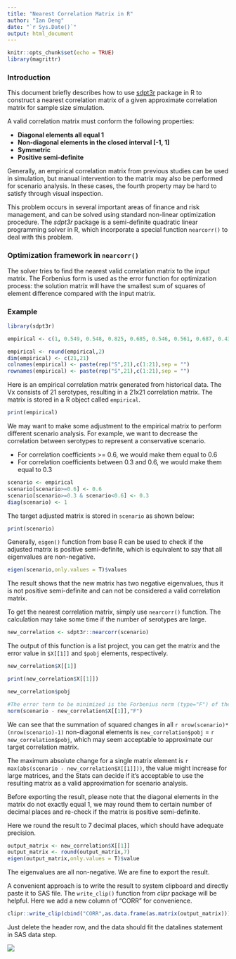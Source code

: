 ```yaml
---
title: "Nearest Correlation Matrix in R"
author: "Ian Deng"
date: "`r Sys.Date()`"
output: html_document
---
```


```r
knitr::opts_chunk$set(echo = TRUE)
library(magrittr)
```

### Introduction

This document briefly describes how to use [sdpt3r](https://cran.r-project.org/web/packages/sdpt3r/index.html) package in R to construct a nearest correlation matrix of a given approximate correlation matrix for 
sample size simulation.\

A valid correlation matrix must conform the following properties:\

-   **Diagonal elements all equal 1**\
-   **Non-diagonal elements in the closed interval [-1, 1]**\
-   **Symmetric**\
-   **Positive semi-definite**\

Generally, an empirical correlation matrix from previous studies can be used in simulation, but manual intervention to the matrix may also be performed for scenario analysis. In these cases, the fourth property may be hard to satisfy through visual inspection.\

This problem occurs in several important areas of finance and risk management, and can be solved using standard non-linear optimization procedure. The *sdpt3r* package is a semi-definite quadratic linear programming solver in R, which incorporate a special function `nearcorr()` to deal with this problem.

### Optimization framework in `nearcorr()`

The solver tries to find the nearest valid correlation matrix to the input matrix. The Forbenius form is used as the error function for optimization process: the solution matrix will have the smallest sum of squares of element difference compared with the input matrix.

### Example

```r
library(sdpt3r)
```

```r

empirical <- c(1, 0.549, 0.548, 0.825, 0.685, 0.546, 0.561, 0.687, 0.43, 0.554, 0.452, 0.508, 0.572, 0.646, 0.652, 0.556, 0.735, 0.662, 0.629, 0.762, 0.618, 0.549, 1, 0.56, 0.505, 0.507, 0.304, 0.647, 0.455, 0.477, 0.561, 0.339, 0.468, 0.462, 0.75, 0.588, 0.441, 0.524, 0.604, 0.44, 0.658, 0.555, 0.548, 0.56, 1, 0.41, 0.628, 0.413, 0.703, 0.618, 0.457, 0.631, 0.529, 0.636, 0.679, 0.661, 0.656, 0.488, 0.661, 0.646, 0.365, 0.513, 0.419, 0.825, 0.505, 0.41, 1, 0.582, 0.515, 0.534, 0.618, 0.29, 0.433, 0.371, 0.399, 0.427, 0.58, 0.544, 0.518, 0.581, 0.637, 0.693, 0.814, 0.639, 0.685, 0.507, 0.628, 0.582, 1, 0.662, 0.657, 0.717, 0.41, 0.602, 0.523, 0.655, 0.673, 0.58, 0.684, 0.538, 0.739, 0.632, 0.437, 0.6, 0.527, 0.546, 0.304, 0.413, 0.515, 0.662, 1, 0.543, 0.564, 0.386, 0.329, 0.59, 0.476, 0.517, 0.321, 0.553, 0.511, 0.691, 0.534, 0.403, 0.52, 0.572, 0.561, 0.647, 0.703, 0.534, 0.657, 0.543, 1, 0.556, 0.498, 0.521, 0.55, 0.546, 0.608, 0.685, 0.645, 0.512, 0.678, 0.694, 0.524, 0.724, 0.531, 0.687, 0.455, 0.618, 0.618, 0.717, 0.564, 0.556, 1, 0.384, 0.564, 0.502, 0.635, 0.586, 0.602, 0.644, 0.519, 0.731, 0.606, 0.413, 0.564, 0.564, 0.43, 0.477, 0.457, 0.29, 0.41, 0.386, 0.498, 0.384, 1, 0.272, 0.426, 0.433, 0.456, 0.446, 0.387, 0.23, 0.411, 0.459, 0.368, 0.413, 0.402, 0.554, 0.561, 0.631, 0.433, 0.602, 0.329, 0.521, 0.564, 0.272, 1, 0.311, 0.512, 0.551, 0.698, 0.61, 0.517, 0.557, 0.568, 0.455, 0.506, 0.425, 0.452, 0.339, 0.529, 0.371, 0.523, 0.59, 0.55, 0.502, 0.426, 0.311, 1, 0.476, 0.456, 0.405, 0.532, 0.353, 0.593, 0.406, 0.398, 0.473, 0.414, 0.508, 0.468, 0.636, 0.399, 0.655, 0.476, 0.546, 0.635, 0.433, 0.512, 0.476, 1, 0.61, 0.491, 0.47, 0.3, 0.65, 0.489, 0.326, 0.459, 0.467, 0.572, 0.462, 0.679, 0.427, 0.673, 0.517, 0.608, 0.586, 0.456, 0.551, 0.456, 0.61, 1, 0.508, 0.637, 0.45, 0.651, 0.666, 0.39, 0.517, 0.451, 0.646, 0.75, 0.661, 0.58, 0.58, 0.321, 0.685, 0.602, 0.446, 0.698, 0.405, 0.491, 0.508, 1, 0.688, 0.541, 0.629, 0.625, 0.55, 0.705, 0.568, 0.652, 0.588, 0.656, 0.544, 0.684, 0.553, 0.645, 0.644, 0.387, 0.61, 0.532, 0.47, 0.637, 0.688, 1, 0.533, 0.707, 0.673, 0.505, 0.657, 0.537, 0.556, 0.441, 0.488, 0.518, 0.538, 0.511, 0.512, 0.519, 0.23, 0.517, 0.353, 0.3, 0.45, 0.541, 0.533, 1, 0.57, 0.542, 0.402, 0.551, 0.586, 0.735, 0.524, 0.661, 0.581, 0.739, 0.691, 0.678, 0.731, 0.411, 0.557, 0.593, 0.65, 0.651, 0.629, 0.707, 0.57, 1, 0.648, 0.502, 0.645, 0.561, 0.662, 0.604, 0.646, 0.637, 0.632, 0.534, 0.694, 0.606, 0.459, 0.568, 0.406, 0.489, 0.666, 0.625, 0.673, 0.542, 0.648, 1, 0.589, 0.699, 0.612, 0.629, 0.44, 0.365, 0.693, 0.437, 0.403, 0.524, 0.413, 0.368, 0.455, 0.398, 0.326, 0.39, 0.55, 0.505, 0.402, 0.502, 0.589, 1, 0.716, 0.472, 0.762, 0.658, 0.513, 0.814, 0.6, 0.52, 0.724, 0.564, 0.413, 0.506, 0.473, 0.459, 0.517, 0.705, 0.657, 0.551, 0.645, 0.699, 0.716, 1, 0.609, 0.618, 0.555, 0.419, 0.639, 0.527, 0.572, 0.531, 0.564, 0.402, 0.425, 0.414, 0.467, 0.451, 0.568, 0.537, 0.586, 0.561, 0.612, 0.472, 0.609, 1)

empirical <- round(empirical,2)
dim(empirical) <- c(21,21)
colnames(empirical) <- paste(rep("S",21),c(1:21),sep = "")
rownames(empirical) <- paste(rep("S",21),c(1:21),sep = "")

```

Here is an empirical correlation matrix generated from historical data. The Vx consists of 21 serotypes, resulting in a 21x21 correlation matrix. The matrix is stored in a R object called `empirical`.\

```r
print(empirical)
```



We may want to make some adjustment to the empirical matrix to perform different scenario analysis. For example, we want to decrease the correlation between serotypes to represent a conservative scenario.\

- For correlation coefficients >= 0.6, we would make them equal to 0.6\
- For correlation coefficients between 0.3 and 0.6, we would make them equal to 0.3\

```r
scenario <- empirical
scenario[scenario>=0.6] <- 0.6
scenario[scenario>=0.3 & scenario<0.6] <- 0.3
diag(scenario) <- 1
```

The target adjusted matrix is stored in `scenario` as shown below:\

```r
print(scenario)
```



Generally, `eigen()` function from base R can be used to check if the adjusted matrix is positive semi-definite, which is equivalent to say that all eigenvalues are non-negative.

```r
eigen(scenario,only.values = T)$values
```

The result shows that the new matrix has two negative eigenvalues, thus it is not positive semi-definite and can not be considered a valid correlation matrix.\

To get the nearest correlation matrix, simply use `nearcorr()` function. The calculation may take some time if the number of serotypes are large.

```r
new_correlation <- sdpt3r::nearcorr(scenario)
```

The output of this function is a list project, you can get the matrix and the error value in `$X[[1]]` and `$pobj` elements, respectively.

```r
new_correlation$X[[1]]
```

```r
print(new_correlation$X[[1]])
```




```r
new_correlation$pobj

#The error term to be minimized is the Forbenius norm (type="F") of the subtraction of two matrices
norm(scenario - new_correlation$X[[1]],"F")
```

We can see that the summation of squared changes in all `r nrow(scenario)*(nrow(scenario)-1)` non-diagonal elements is `new_correlation$pobj` = `r new_correlation$pobj`, which may seem acceptable to approximate our target correlation matrix.\

The maximum absolute change for a single matrix element is `r max(abs(scenario - new_correlation$X[[1]]))`, the value might increase for large matrices, and the Stats can decide if it's acceptable to use the resulting matrix as a valid approximation for scenario analysis.

Before exporting the result, please note that the diagonal elements in the matrix do not exactly equal 1, we may round them to certain number of decimal places and re-check if the matrix is positive semi-definite.\

Here we round the result to 7 decimal places, which should have adequate precision.

```r
output_matrix <- new_correlation$X[[1]]
output_matrix <- round(output_matrix,7)
eigen(output_matrix,only.values = T)$value
```

The eigenvalues are all non-negative. We are fine to export the result.\

A convenient approach is to write the result to system clipboard and directly paste it to SAS file. The `write_clip()` function from *clipr* package will be helpful. Here we add a new column of "CORR" for convenience. 

```r
clipr::write_clip(cbind("CORR",as.data.frame(as.matrix(output_matrix))))
```

Just delete the header row, and the data should fit the datalines statement in SAS data step.\

![](insert.PNG)



